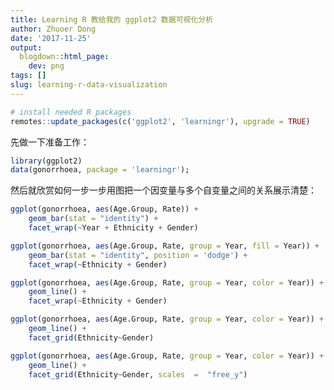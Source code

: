 ```yaml
---
title: Learning R 教给我的 ggplot2 数据可视化分析
author: Zhuoer Dong
date: '2017-11-25'
output:
  blogdown::html_page:
    dev: png
tags: []
slug: learning-r-data-visualization
---
```



```r
# install needed R packages
remotes::update_packages(c('ggplot2', 'learningr'), upgrade = TRUE)
```

先做一下准备工作：

```r
library(ggplot2)
data(gonorrhoea, package = 'learningr');
```

然后就欣赏如何一步一步用图把一个因变量与多个自变量之间的关系展示清楚：

```r
ggplot(gonorrhoea, aes(Age.Group, Rate)) + 
    geom_bar(stat = "identity") + 
    facet_wrap(~Year + Ethnicity + Gender)

ggplot(gonorrhoea, aes(Age.Group, Rate, group = Year, fill = Year)) + 
    geom_bar(stat = "identity", position = 'dodge') + 
    facet_wrap(~Ethnicity + Gender)

ggplot(gonorrhoea, aes(Age.Group, Rate, group = Year, color = Year)) + 
    geom_line() + 
    facet_wrap(~Ethnicity + Gender)

ggplot(gonorrhoea, aes(Age.Group, Rate, group = Year, color = Year)) + 
    geom_line() + 
    facet_grid(Ethnicity~Gender)

ggplot(gonorrhoea, aes(Age.Group, Rate, group = Year, color = Year)) + 
    geom_line() + 
    facet_grid(Ethnicity~Gender, scales  =  "free_y")
```

